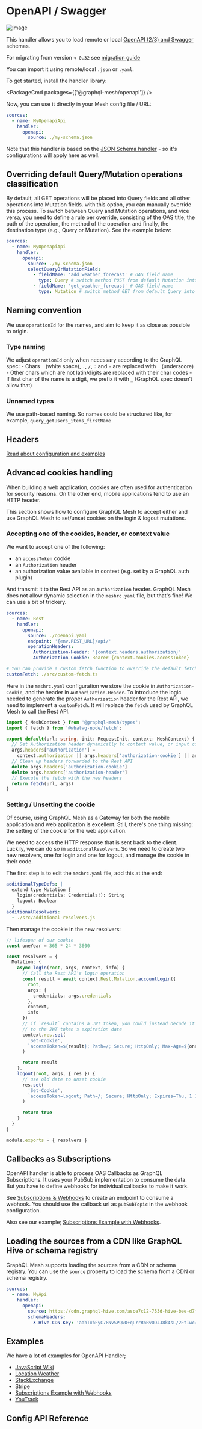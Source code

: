 
# OpenAPI / Swagger

![image](https://user-images.githubusercontent.com/20847995/79218686-7ba7b900-7e59-11ea-8a5e-676a83b9f86e.png)

This handler allows you to load remote or local [OpenAPI (2/3) and Swagger](https://swagger.io)
schemas.

For migrating from version `< 0.32` see [migration guide](/docs/migration/openapi-0.31-0.32)

You can import it using remote/local `.json` or `.yaml`.

To get started, install the handler library:

<PackageCmd packages={['@graphql-mesh/openapi']} />

Now, you can use it directly in your Mesh config file / URL:

```yaml filename=".meshrc.yaml"
sources:
  - name: MyOpenapiApi
    handler:
      openapi:
        source: ./my-schema.json
```

Note that this handler is based on the [JSON Schema handler](/docs/handlers/json-schema) - so it's
configurations will apply here as well.

## Overriding default Query/Mutation operations classification

By default, all GET operations will be placed into Query fields and all other operations into
Mutation fields. with this option, you can manually override this process. To switch between Query
and Mutation operations, and vice versa, you need to define a rule per override, consisting of the
OAS title, the path of the operation, the method of the operation and finally, the destination type
(e.g., Query or Mutation). See the example below:

```yaml filename=".meshrc.yaml"
sources:
  - name: MyOpenapiApi
    handler:
      openapi:
        source: ./my-schema.json
        selectQueryOrMutationField:
          - fieldName: 'add_weather_forecast' # OAS field name
            type: Query # switch method POST from default Mutation into Query
          - fieldName: 'get_weather_forecast' # OAS field name
            type: Mutation # switch method GET from default Query into Mutation
```

## Naming convention

We use `operationId` for the names, and aim to keep it as close as possible to origin.

### Type naming

We adjust `operationId` only when necessary according to the GraphQL spec: - Chars ` ` (white
space), `.`, `/`, `:` and `-` are replaced with `_` (underscore) - Other chars which are not
latin/digits are replaced with their char codes - If first char of the name is a digit, we prefix it
with `_` (GraphQL spec doesn’t allow that)

### Unnamed types

We use path-based naming. So names could be structured like, for example,
`query_getUsers_items_firstName`

## Headers

[Read about configuration and examples](/docs/guides/headers)

## Advanced cookies handling

When building a web application, cookies are often used for authentication for security reasons. On
the other end, mobile applications tend to use an HTTP header.

This section shows how to configure GraphQL Mesh to accept either and use GraphQL Mesh to set/unset
cookies on the login & logout mutations.

### Accepting one of the cookies, header, or context value

We want to accept one of the following:

- an `accessToken` cookie
- an `Authorization` header
- an authorization value available in context (e.g. set by a GraphQL auth plugin)

And transmit it to the Rest API as an `Authorization` header. GraphQL Mesh does not allow dynamic
selection in the `meshrc.yaml` file, but that's fine! We can use a bit of trickery.

```yaml filename=".meshrc.yaml"
sources:
  - name: Rest
    handler:
      openapi:
        source: ./openapi.yaml
        endpoint: '{env.REST_URL}/api/'
        operationHeaders:
          Authorization-Header: '{context.headers.authorization}'
          Authorization-Cookie: Bearer {context.cookies.accessToken}

# You can provide a custom fetch function to override the default fetch function
customFetch: ./src/custom-fetch.ts
```

Here in the `meshrc.yaml` configuration we store the cookie in `Authorization-Cookie`, and the
header in `Authorization-Header`. To introduce the logic needed to generate the proper
`Authorization` header for the Rest API, we need to implement a `customFetch`. It will replace the
`fetch` used by GraphQL Mesh to call the Rest API.

```ts filename="custom-fetch.ts"
import { MeshContext } from '@graphql-mesh/types';
import { fetch } from '@whatwg-node/fetch';

export default(url: string, init: RequestInit, context: MeshContext) {
  // Set Authorization header dynamically to context value, or input cookie, or input header
  args.headers['authorization'] =
    context.authorization || args.headers['authorization-cookie'] || args.headers['authorization-header']
  // Clean up headers forwarded to the Rest API
  delete args.headers['authorization-cookie']
  delete args.headers['authorization-header']
  // Execute the fetch with the new headers
  return fetch(url, args)
}
```

### Setting / Unsetting the cookie

Of course, using GraphQL Mesh as a Gateway for both the mobile application and web application is
excellent. Still, there's one thing missing: the setting of the cookie for the web application.

We need to access the HTTP response that is sent back to the client. Luckily, we can do so in
`additionalResolvers`. So we need to create two new resolvers, one for login and one for logout, and
manage the cookie in their code.

The first step is to edit the `meshrc.yaml` file, add this at the end:

```yaml filename="meshrc.yaml"
additionalTypeDefs: |
  extend type Mutation {
    login(credentials: Credentials!): String
    logout: Boolean
  }
additionalResolvers:
  - ./src/additional-resolvers.js
```

Then manage the cookie in the new resolvers:

```ts filename="resolvers.ts"
// lifespan of our cookie
const oneYear = 365 * 24 * 3600

const resolvers = {
  Mutation: {
    async login(root, args, context, info) {
      // Call the Rest API's login operation
      const result = await context.Rest.Mutation.accountLogin({
        root,
        args: {
          credentials: args.credentials
        },
        context,
        info
      })
      // if `result` contains a JWT token, you could instead decode it and set `Expires`
      // to the JWT token's expiration date
      context.res.set(
        'Set-Cookie',
        `accessToken=${result}; Path=/; Secure; HttpOnly; Max-Age=${oneYear};`
      )

      return result
    },
    logout(root, args, { res }) {
      // use old date to unset cookie
      res.set(
        'Set-Cookie',
        `accessToken=logout; Path=/; Secure; HttpOnly; Expires=Thu, 1 Jan 1970 00:00:00 GMT;`
      )

      return true
    }
  }
}

module.exports = { resolvers }
```

## Callbacks as Subscriptions

OpenAPI handler is able to process OAS Callbacks as GraphQL Subscriptions. It uses your PubSub
implementation to consume the data. But you have to define webhooks for individual callbacks to make
it work.

See [Subscriptions & Webhooks](../subscriptions-webhooks.md) to create an endpoint to consume a
webhook. You should use the callback url as `pubSubTopic` in the webhook configuration.

Also see our example;
[Subscriptions Example with Webhooks](https://codesandbox.io/s/github/Urigo/graphql-mesh/tree/master/examples/openapi-subscriptions).

## Loading the sources from a CDN like GraphQL Hive or schema registry

GraphQL Mesh supports loading the sources from a CDN or schema registry. You can use the `source`
property to load the schema from a CDN or schema registry.

```yaml filename=".meshrc.yaml"
sources:
  - name: MyApi
    handler:
      openapi:
        source: https://cdn.graphql-hive.com/asce7c12-753d-hive-bee-d7f2c803e232/sdl?ext=.graphql
        schemaHeaders:
          X-Hive-CDN-Key: 'aabTxbEyC78NvSPQNO+qLrrRnBvODJJ8k4sL/2EtIwc='
```

## Examples

We have a lot of examples for OpenAPI Handler;

- [JavaScript Wiki](https://codesandbox.io/s/github/Urigo/graphql-mesh/tree/master/examples/openapi-javascript-wiki)
- [Location Weather](https://codesandbox.io/s/github/Urigo/graphql-mesh/tree/master/examples/openapi-location-weather)
- [StackExchange](https://codesandbox.io/s/github/Urigo/graphql-mesh/tree/master/examples/openapi-stackexchange)
- [Stripe](https://codesandbox.io/s/github/Urigo/graphql-mesh/tree/master/examples/openapi-stripe)
- [Subscriptions Example with Webhooks](https://codesandbox.io/s/github/Urigo/graphql-mesh/tree/master/examples/openapi-subscriptions)
- [YouTrack](https://codesandbox.io/s/github/Urigo/graphql-mesh/tree/master/examples/openapi-youtrack)

## Config API Reference


<API />
